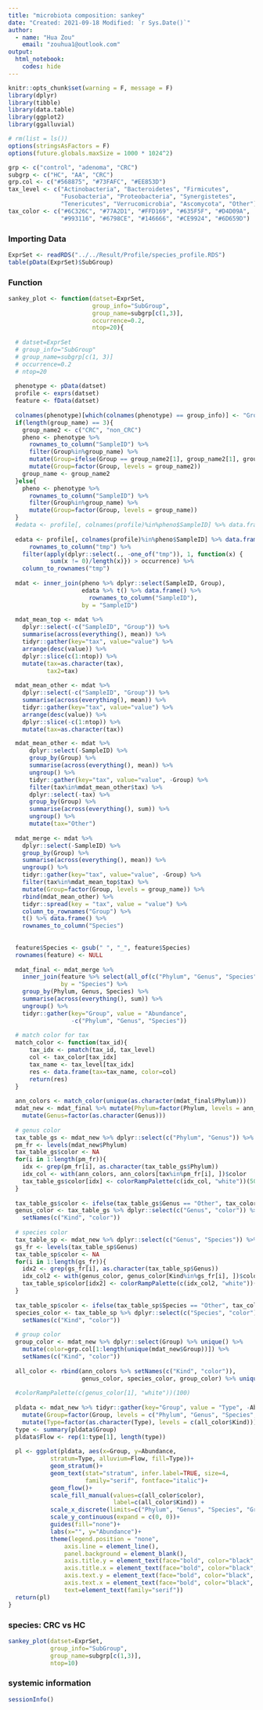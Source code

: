 ```yaml
---
title: "microbiota composition: sankey"
date: "Created: 2021-09-18 Modified: `r Sys.Date()`"
author: 
  - name: "Hua Zou"
    email: "zouhua1@outlook.com"
output: 
  html_notebook:
    codes: hide
---
```


```r
knitr::opts_chunk$set(warning = F, message = F)
library(dplyr)
library(tibble)
library(data.table)
library(ggplot2)
library(ggalluvial)

# rm(list = ls())
options(stringsAsFactors = F)
options(future.globals.maxSize = 1000 * 1024^2)

grp <- c("control", "adenoma", "CRC")
subgrp <- c("HC", "AA", "CRC")
grp.col <- c("#568875", "#73FAFC", "#EE853D")
tax_level <- c("Actinobacteria", "Bacteroidetes", "Firmicutes",
               "Fusobacteria", "Proteobacteria", "Synergistetes",
               "Tenericutes", "Verrucomicrobia", "Ascomycota", "Other")
tax_color <- c("#6C326C", "#77A2D1", "#FFD169", "#635F5F", "#D4D09A", 
               "#993116", "#6798CE", "#146666", "#CE9924", "#6D659D")
```


### Importing Data 
```r
ExprSet <- readRDS("../../Result/Profile/species_profile.RDS")
table(pData(ExprSet)$SubGroup)
```


### Function 
```r
sankey_plot <- function(datset=ExprSet,
                        group_info="SubGroup",
                        group_name=subgrp[c(1,3)],
                        occurrence=0.2,
                        ntop=20){
  
  # datset=ExprSet
  # group_info="SubGroup"
  # group_name=subgrp[c(1, 3)]
  # occurrence=0.2
  # ntop=20
  
  phenotype <- pData(datset)
  profile <- exprs(datset)
  feature <- fData(datset)
  
  colnames(phenotype)[which(colnames(phenotype) == group_info)] <- "Group"
  if(length(group_name) == 3){
    group_name2 <- c("CRC", "non_CRC")
    pheno <- phenotype %>%
      rownames_to_column("SampleID") %>%
      filter(Group%in%group_name) %>%
      mutate(Group=ifelse(Group == group_name2[1], group_name2[1], group_name2[2])) %>%
      mutate(Group=factor(Group, levels = group_name2))
    group_name <- group_name2
  }else{
    pheno <- phenotype %>%
      rownames_to_column("SampleID") %>%
      filter(Group%in%group_name) %>%
      mutate(Group=factor(Group, levels = group_name))
  }  
  #edata <- profile[, colnames(profile)%in%pheno$SampleID] %>% data.frame()
  
  edata <- profile[, colnames(profile)%in%pheno$SampleID] %>% data.frame() %>% 
      rownames_to_column("tmp") %>%
    filter(apply(dplyr::select(., -one_of("tmp")), 1, function(x) {
            sum(x != 0)/length(x)}) > occurrence) %>%
    column_to_rownames("tmp")   
  
  mdat <- inner_join(pheno %>% dplyr::select(SampleID, Group),
                     edata %>% t() %>% data.frame() %>%
                       rownames_to_column("SampleID"),
                     by = "SampleID")   
  
  mdat_mean_top <- mdat %>%
    dplyr::select(-c("SampleID", "Group")) %>%
    summarise(across(everything(), mean)) %>%
    tidyr::gather(key="tax", value="value") %>%
    arrange(desc(value)) %>%
    dplyr::slice(c(1:ntop)) %>%
    mutate(tax=as.character(tax),
           tax2=tax)
  
  mdat_mean_other <- mdat %>%
    dplyr::select(-c("SampleID", "Group")) %>%
    summarise(across(everything(), mean)) %>%
    tidyr::gather(key="tax", value="value") %>%
    arrange(desc(value)) %>%
    dplyr::slice(-c(1:ntop)) %>%
    mutate(tax=as.character(tax))

  mdat_mean_other <- mdat %>% 
      dplyr::select(-SampleID) %>%
      group_by(Group) %>%
      summarise(across(everything(), mean)) %>%
      ungroup() %>%
      tidyr::gather(key="tax", value="value", -Group) %>%
      filter(tax%in%mdat_mean_other$tax) %>%
      dplyr::select(-tax) %>%
      group_by(Group) %>%
      summarise(across(everything(), sum)) %>%
      ungroup() %>%    
      mutate(tax="Other")
  
  mdat_merge <- mdat %>%
    dplyr::select(-SampleID) %>%
    group_by(Group) %>%
    summarise(across(everything(), mean)) %>%
    ungroup() %>%
    tidyr::gather(key="tax", value="value", -Group) %>%
    filter(tax%in%mdat_mean_top$tax) %>%
    mutate(Group=factor(Group, levels = group_name)) %>%
    rbind(mdat_mean_other) %>%
    tidyr::spread(key = "tax", value = "value") %>%
    column_to_rownames("Group") %>%
    t() %>% data.frame() %>%
    rownames_to_column("Species")
  
  
  feature$Species <- gsub(" ", "_", feature$Species) 
  rownames(feature) <- NULL
  
  mdat_final <- mdat_merge %>%
    inner_join(feature %>% select(all_of(c("Phylum", "Genus", "Species"))),
               by = "Species") %>%
    group_by(Phylum, Genus, Species) %>%
    summarise(across(everything(), sum)) %>%
    ungroup() %>% 
    tidyr::gather(key="Group", value = "Abundance", 
                  -c("Phylum", "Genus", "Species"))
  
  # match color for tax
  match_color <- function(tax_id){
      tax_idx <- pmatch(tax_id, tax_level)
      col <- tax_color[tax_idx]
      tax_name <- tax_level[tax_idx]
      res <- data.frame(tax=tax_name, color=col)
      return(res)
  } 
  
  ann_colors <- match_color(unique(as.character(mdat_final$Phylum))) 
  mdat_new <- mdat_final %>% mutate(Phylum=factor(Phylum, levels = ann_colors$tax)) %>%
    mutate(Genus=factor(as.character(Genus)))
  
  # genus color
  tax_table_gs <- mdat_new %>% dplyr::select(c("Phylum", "Genus")) %>% unique()
  pm_fr <- levels(mdat_new$Phylum)
  tax_table_gs$color <- NA
  for(i in 1:length(pm_fr)){
    idx <- grep(pm_fr[i], as.character(tax_table_gs$Phylum))
    idx_col <- with(ann_colors, ann_colors[tax%in%pm_fr[i], ])$color
    tax_table_gs$color[idx] <- colorRampPalette(c(idx_col, "white"))(50)[seq(10, 40, 5)]
  }
  
  tax_table_gs$color <- ifelse(tax_table_gs$Genus == "Other", tax_color[10], tax_table_gs$color)
  genus_color <- tax_table_gs %>% dplyr::select(c("Genus", "color")) %>% unique() %>%
    setNames(c("Kind", "color")) 
  
  # species color
  tax_table_sp <- mdat_new %>% dplyr::select(c("Genus", "Species")) %>% unique()
  gs_fr <- levels(tax_table_sp$Genus)
  tax_table_sp$color <- NA
  for(i in 1:length(gs_fr)){
    idx2 <- grep(gs_fr[i], as.character(tax_table_sp$Genus))
    idx_col2 <- with(genus_color, genus_color[Kind%in%gs_fr[i], ])$color
    tax_table_sp$color[idx2] <- colorRampPalette(c(idx_col2, "white"))(50)[seq(10, 40, 5)]
  }
  
  tax_table_sp$color <- ifelse(tax_table_sp$Species == "Other", tax_color[10], tax_table_sp$color)
  species_color <- tax_table_sp %>% dplyr::select(c("Species", "color")) %>% unique() %>%
    setNames(c("Kind", "color"))
  
  # group color
  group_color <- mdat_new %>% dplyr::select(Group) %>% unique() %>%
    mutate(color=grp.col[1:length(unique(mdat_new$Group))]) %>%
    setNames(c("Kind", "color"))
  
  all_color <- rbind(ann_colors %>% setNames(c("Kind", "color")),
                     genus_color, species_color, group_color) %>% unique() 
  
  #colorRampPalette(c(genus_color[1], "white"))(100)
  
  pldata <- mdat_new %>% tidyr::gather(key="Group", value = "Type", -Abundance) %>%
    mutate(Group=factor(Group, levels = c("Phylum", "Genus", "Species", "Group"))) %>%
    mutate(Type=factor(as.character(Type), levels = c(all_color$Kind)))
  type <- summary(pldata$Group)
  pldata$Flow <- rep(1:type[1], length(type))
  
  pl <- ggplot(pldata, aes(x=Group, y=Abundance,
            stratum=Type, alluvium=Flow, fill=Type))+
            geom_stratum()+  
            geom_text(stat="stratum", infer.label=TRUE, size=4, 
                      family="serif", fontface="italic")+  
            geom_flow()+  
            scale_fill_manual(values=c(all_color$color),
                              label=c(all_color$Kind)) + 
            scale_x_discrete(limits=c("Phylum", "Genus", "Species", "Group"))+  
            scale_y_continuous(expand = c(0, 0))+
            guides(fill="none")+
            labs(x="", y="Abundance")+  
            theme(legend.position = "none", 
                axis.line = element_line(),
                panel.background = element_blank(),
                axis.title.y = element_text(face="bold", color="black", size=14),
                axis.title.x = element_text(face="bold", color="black", size=14),
                axis.text.y = element_text(face="bold", color="black", size=10),
                axis.text.x = element_text(face="bold", color="black", size=12),
                text=element_text(family="serif"))
  return(pl)
}
```


### species: CRC vs HC
```r
sankey_plot(datset=ExprSet,
            group_info="SubGroup",
            group_name=subgrp[c(1,3)],
            ntop=10)
```


### systemic information
```r
sessionInfo()
```
